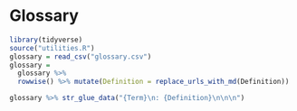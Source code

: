 # Glossary {#sec-glossary}

```r
library(tidyverse)
source("utilities.R")
glossary = read_csv("glossary.csv")
glossary = 
  glossary %>% 
  rowwise() %>% mutate(Definition = replace_urls_with_md(Definition))
```


```r
glossary %>% str_glue_data("{Term}\n: {Definition}\n\n\n")
```
